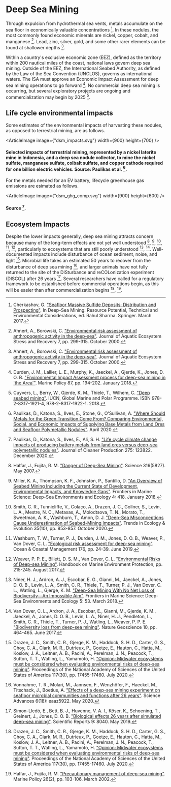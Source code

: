 
# Deep Sea Mining
Through expulsion from hydrothermal sea vents, metals accumulate on the sea floor in economically valuable concentrations [^{ 2 } ]. In these nodules, the most commonly found economic minerals are nickel, copper, cobalt, and manganese [^{ 1 } ]. Lead, zinc, silver, gold, and some other rarer elements can be found at shallower depths [^{ 1 } ].

Within a country's exclusive economic zone (EEZ), defined as the territory within 200 nautical miles of the coast, national laws govern deep sea mining. Outside of the EEZ, the International Seabed Authority, as defined by the Law of the Sea Convention (UNCLOS), governs as international waters. The ISA must approve an Economic Impact Assessment for deep sea mining operations to go forward [^{ 5 } ]. No commercial deep sea mining is occurring, but several exploratory projects are ongoing and commercialization may begin by 2025 [^{ 3 } ].

## Life cycle environmental impacts

Some estimates of the environmental impacts of harvesting these nodules, as opposed to terrestrial mining, are as follows.

<ArticleImage image={"dsm_impacts.svg"} width={900} height={700} />
#### Selected impacts of terrestrial mining, represented by a nickel laterite mine in Indonesia, and a deep sea nodule collector, to mine the nickel sulfate, manganese sulfate, colbalt sulfate, and copper cathode required for one billion electric vehicles. Source: Paulikas et al. [^{ 13 } ].

For the metals needed for an EV battery, lifecycle greenhouse gas emissions are esimated as follows.

<ArticleImage image={"dsm_ghg_comp.svg"} width={900} height={600} />
#### Source [^{ 12 } ].

## Ecosystem Impacts
Despite the lower impacts generally, deep sea mining attracts concern because many of the long-term effects are not yet well understood [^{ 6 } ], [^{ 10 } ], [^{ 15 } ], [^{ 18 } ], [^{ 19 } ], particularly to ecosystems that are still poorly understood [^{ 11 } ], [^{ 16 } ]. Well-documented impacts include disturbance of ocean sediment, noise, and light [^{ 4 } ]. Microbial life takes an estimated 50 years to recover from the disturbance of deep sea mining [^{ 17 } ], and larger animals have not fully returned to the site of the DISturbance and reCOLonization experiment (DISCOL) after 26 years [^{ 14 } ]. Several researchers have called for a regulatory framework to be established before commercial operations begin, as this will be easier than after commercialization begins [^{ 4 } ], [^{ 7 } ].

[^{ 1 } ]: Ahnert, A., Borowski, C. ["Environmental risk assessment of anthropogenic activity in the deep-sea"](https://link.springer.com/article/10.1023%2FA%3A1009963912171). Journal of Aquatic Ecosystem Stress and Recovery 7, pp. 299-315. October 2000.

[^{ 2 } ]: Cherkashov, G. ["Seafloor Massive Sulfide Deposits: Distribution and Prospecting"](http://water.iopan.gda.pl/projects/Grzbiet/Sharma_DeepSea_Mining_4.pdf). In Deep-Sea Mining: Resource Potential, Technical and Environmental Considerations, ed. Rahul Sharma. Springer. March 2017.

[^{ 3 } ]: Cuyvers, L., Berry, W., Gjerde, K. M., Thiele, T., Wilhem, C. ["Deep seabed mining"](https://portals.iucn.org/library/node/47761). IUCN, Global Marine and Polar Programme. ISBN 978-2-8317-1921-4, 978-2-8317-1922-1. 2018.

[^{ 4 } ]: Drazen, J. C., Smith, C. R., Gjerge, K. M., Haddock, S. H. D., Carter, G. S., Choy, C. A., Clark, M. R., Dutrieux, P., Goetze, E., Hauton, C., Hatta, M., Koslow, J. A., Leitner, A. B., Pacini, A., Perelman, J. N., Peacock, T., Sutton, T. T., Watling, L., Yamamoto, H. ["Opinion: Midwater ecosystems must be considered when evaluating environmental risks of deep-sea mining"](https://www.pnas.org/content/117/30/17455.full). Proceedings of the National Academy of Sciences of the United States of America 117(30), pp. 17455-17460. July 2020.

[^{ 5 } ]: Durden, J. M., Lallier, L. E., Murphy, K., Jaeckel, A., Gjerde, K., Jones, D. O. B. ["Environmental Impact Assessment process for deep-sea mining in 'the Area'"](https://www.sciencedirect.com/science/article/pii/S0308597X17305316). Marine Policy 87, pp. 194-202. January 2018.

[^{ 6 } ]: Halfar, J., Fujita, R. M. ["Danger of Deep-Sea Mining"](https://science.sciencemag.org/content/316/5827/987). Science 316(5827). May 2007.

[^{ 7 } ]: Halfar, J., Fujita, R. M. ["Precautionary management of deep-sea mining"](https://www.sciencedirect.com/science/article/abs/pii/S0308597X01000410). Marine Policy 26(2), pp. 103-106. March 2002.

[^{ 10 } ]: Miller, K. A., Thompson, K. F., Johnston, P., Santillo, D. ["An Overview of Seabed Mining Including the Current State of Development, Environmental Impacts, and Knowledge Gaps"](https://www.frontiersin.org/articles/10.3389/fmars.2017.00418/full). Frontiers in Marine Science: Deep-Sea Environments and Ecology 4: 418. January 2018.

[^{ 11 } ]: Niner, H. J., Ardron, A. J., Escobar, E. G., Gianni, M., Jaeckel, A., Jones, D. O. B., Levin, L. A., Smith, C. R., Thiele, T., Turner, P. J., Van Dover, C. L., Watling, L., Gjerge, K. M. ["Deep-Sea Mining With No Net Loss of Biodiversity—An Impossible Aim"](https://www.frontiersin.org/articles/10.3389/fmars.2018.00053/full). Frontiers in Marine Science: Deep-Sea Environments and Ecology 5: 53. March 2018.

[^{ 12 } ]: Paulikas, D., Katona, S., Ilves, E., Ali, S. H. ["Life cycle climate change impacts of producing battery metals from land ores versus deep-sea polymetallic nodules"](https://espace.library.uq.edu.au/view/UQ:f2eea9c). Journal of Cleaner Production 275: 123822. December 2020.

[^{ 13 } ]: Paulikas, D., Katona, S., Ilves, E., Stone, G., O'Sullivan, A. ["Where Should Metals for the Green Transition Come From? Comparing Environmental, Social, and Economic Impacts of Supplying Base Metals from Land Ores and Seafloor Polymetallic Nodules"](https://metals.co/download/237815/). April 2020.

[^{ 14 } ]: Simon-Lledó, E., Bett, B. J., Huvenne, V. A. I., Köser, K., Schoening, T., Greinert, J., Jones, D. O. B. ["Biological effects 26 years after simulated deep-sea mining"](https://www.nature.com/articles/s41598-019-44492-w). Scientific Reports 9: 8040. May 2019.

[^{ 15 } ]: Smith, C. R., Tunnicliffe, V., Colaço, A., Drazen, J. C., Gollner, S., Levin, L. A., Mestre, N. C., Metaxas, A., Molodtsova, T. N., Morato, T., Sweetman, A. K., Washburn, T., Amon, D. J. ["Deep-Sea Misconceptions Cause Underestimation of Seabed-Mining Impacts"](https://www.sciencedirect.com/science/article/pii/S0169534720301828). Trends in Ecology & Evolution 35(10), pp. 853-857. October 2020.

[^{ 16 } ]: Van Dover, C. L., Ardron, J. A., Escobar, E., Gianni, M., Gjerde, K. M., Jaeckel, A., Jones, D. O. B., Levin, L. A., Niner, H. J., Pendleton, L., Smith, C. R., Thiele, T., Turner, P. J., Watling, L., Weaver, P. P. E. ["Biodiversity loss from deep-sea mining"](https://www.nature.com/articles/ngeo2983). Nature Geoscience 10, pp. 464-465. June 2017.

[^{ 17 } ]: Vonnahme, T. R., Molari, M., Jannsen, F., Wenzhöfer, F., Haeckel, M., Titschack, J., Boetius, A. ["Effects of a deep-sea mining experiment on seafloor microbial communities and functions after 26 years"](https://advances.sciencemag.org/content/6/18/eaaz5922.abstract). Science Advances 6(18): eaaz5922. May 2020.

[^{ 18 } ]: Washburn, T. W., Turner, P. J., Durden, J. M., Jones, D. O. B., Weaver, P., Van Dover, C. L. ["Ecological risk assessment for deep-sea mining"](https://www.sciencedirect.com/science/article/pii/S096456911830838X). Ocean & Coastal Management 176, pp. 24-39. June 2019.

[^{ 19 } ]: Weaver, P. P. E., Billett, D. S. M., Van Dover, C. L. ["Environmental Risks of Deep-sea Mining"](https://link.springer.com/chapter/10.1007/978-3-319-60156-4_11). Handbook on Marine Environment Protection, pp. 215-245. August 2017.
